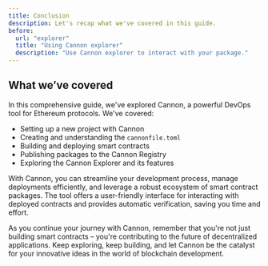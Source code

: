 ```yaml
---
title: Conclusion
description: Let's recap what we've covered in this guide.
before:
  url: "explorer"
  title: "Using Cannon explorer"
  description: "Use Cannon explorer to interact with your package."
---
```


## What we’ve covered

In this comprehensive guide, we've explored Cannon, a powerful DevOps tool for Ethereum protocols. We've covered:

- Setting up a new project with Cannon
- Creating and understanding the `cannonfile.toml`
- Building and deploying smart contracts
- Publishing packages to the Cannon Registry
- Exploring the Cannon Explorer and its features

With Cannon, you can streamline your development process, manage deployments efficiently, and leverage a robust ecosystem of smart contract packages. The tool offers a user-friendly interface for interacting with deployed contracts and provides automatic verification, saving you time and effort.

As you continue your journey with Cannon, remember that you're not just building smart contracts – you're contributing to the future of decentralized applications. Keep exploring, keep building, and let Cannon be the catalyst for your innovative ideas in the world of blockchain development.